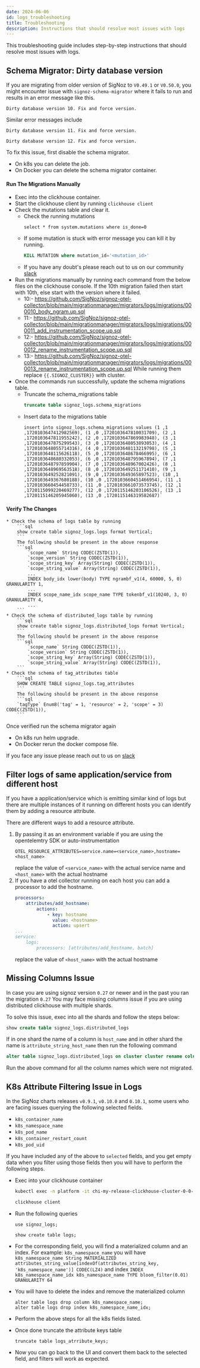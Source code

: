 ```yaml
---
date: 2024-06-06
id: logs_troubleshooting
title: Troubleshooting
description: Instructions that should resolve most issues with logs
---
```


This troubleshooting guide includes step-by-step instructions that should resolve most issues with logs.

## Schema Migrator: Dirty database version

If you are migrating from older version of SigNoz to `V0.49.1` or `V0.50.0`, you might encounter issue with `signoz-schema-migrator` where it fails to run
and results in an error message like this.
```
Dirty database version 10. Fix and force version.
```
Similar error messages include
```
Dirty database version 11. Fix and force version.
```
```
Dirty database version 12. Fix and force version.
```

To fix this issue, first disable the schema migrator.
* On k8s you can delete the job.
* On Docker you can delete the schema migrator container.

#### Run The Migrations Manually
* Exec into the clickhouse container.
* Start the clickhouse client by running `clickhouse client`
* Check the mutations table and clear it.
    * Check the running mutations
        ```
        select * from system.mutations where is_done=0
        ```
    * If some mutation is stuck with error message you can kill it by running.
        ```sql
        KILL MUTATION where mutation_id='<mutation_id>'
        ```
    * If you have any doubt's please reach out to us on our community [slack](https://signoz.io/slack)
* Run the migrations manually by running each command from the below files on the clickhouse console. If the 10th migration failed then start with 10th, else start with the version where it failed.
    * 10:- https://github.com/SigNoz/signoz-otel-collector/blob/main/migrationmanager/migrators/logs/migrations/000010_body_ngram.up.sql
    * 11:- https://github.com/SigNoz/signoz-otel-collector/blob/main/migrationmanager/migrators/logs/migrations/000011_add_instrumentation_scope.up.sql
    * 12:- https://github.com/SigNoz/signoz-otel-collector/blob/main/migrationmanager/migrators/logs/migrations/000012_rename_instrumentation_scope.up.sql
    * 13:- https://github.com/SigNoz/signoz-otel-collector/blob/main/migrationmanager/migrators/logs/migrations/000013_rename_instrumentation_scope.up.sql
    While running them replace `{{.SIGNOZ_CLUSTER}}` with cluster.
* Once the commands run successfully, update the schema migrations table.
    * Truncate the schema_migrations table
        ```sql
        truncate table signoz_logs.schema_migrations
        ```
    * Insert data to the migrations table
        ```
        insert into signoz_logs.schema_migrations values (1 ,1 ,1720103647412982569), (1 ,0 ,1720103647810031709), (2 ,1 ,1720103647811955242), (2 ,0 ,1720103647869983948), (3 ,1 ,1720103647875299543), (3 ,0 ,1720103648053893053), (4 ,1 ,1720103648055714316), (4 ,0 ,1720103648113219798), (5 ,1 ,1720103648115626118), (5 ,0 ,1720103648678466995), (6 ,1 ,1720103648680332053), (6 ,0 ,1720103648795967894), (7 ,1 ,1720103648797859904), (7 ,0 ,1720103648967002426), (8 ,1 ,1720103648969563518), (8 ,0 ,1720103649251171410), (9 ,1 ,1720103649252821091), (9 ,0 ,1720103649365897523), (10 ,1 ,1720103649367680188), (10 ,0 ,1720103660451466954), (11 ,1 ,1720103660454458733), (11 ,0 ,1720103661073573745), (12 ,1 ,1720115099220469277), (12 ,0 ,1720115146203106526), (13 ,1 ,1720115146205945060), (13 ,0 ,1720115146319582687)`
        ```
#### Verify The Changes
    * Check the schema of logs table by running
        ```sql
        show create table signoz_logs.logs format Vertical;
        ```
        The following should be present in the above response
        ```sql
            `scope_name` String CODEC(ZSTD(1)),
            `scope_version` String CODEC(ZSTD(1)),
            `scope_string_key` Array(String) CODEC(ZSTD(1)),
            `scope_string_value` Array(String) CODEC(ZSTD(1)),
            ...
            INDEX body_idx lower(body) TYPE ngrambf_v1(4, 60000, 5, 0) GRANULARITY 1,
            ...
            INDEX scope_name_idx scope_name TYPE tokenbf_v1(10240, 3, 0) GRANULARITY 4,
            ...
        ```
    * Check the schema of distributed_logs table by running
        ```sql
        show create table signoz_logs.distributed_logs format Vertical;
        ```
        The following should be present in the above response
        ```sql
            `scope_name` String CODEC(ZSTD(1)),
            `scope_version` String CODEC(ZSTD(1)),
            `scope_string_key` Array(String) CODEC(ZSTD(1)),
            `scope_string_value` Array(String) CODEC(ZSTD(1)),
        ```
    * Check the schema of tag_attributes table
        ```sql
        SHOW CREATE TABLE signoz_logs.tag_attributes
        ```
        The following should be present in the above response
        ```sql
        `tagType` Enum8('tag' = 1, 'resource' = 2, 'scope' = 3) CODEC(ZSTD(1)),
        ```

Once verified run the schema migrator again
* On k8s run helm upgrade.
* On Docker rerun the docker compose file.

If you face any issue please reach out to us on [slack](https://signoz.io/slack)

## Filter logs of same application/service from different host
If you have a application/service which is emitting similar kind of logs but there are multiple instances of it running on different
hosts you can identify them by adding a resource attribute.

There are different ways to add a resource attribute.

1. By passing it as an environment variable if you are using the opentelemtry SDK or auto-instrumentation
    ```
    OTEL_RESOURCE_ATTRIBUTES=service.name=<service_name>,hostname=<host_name>
    ```
    replace the value of `<service_name>` with the actual service name and `<host_name>` with the actual hostname
2. If you have a otel collector running on each host you can add a processor to add the hostname.
    ```yaml
    processors:
        attributes/add_hostname:
            actions:
                - key: hostname
                  value: <hostname>
                  action: upsert
    ...
    service:
        logs:
            processors: [attributes/add_hostname, batch]
    ```
    replace the value of `<host_name>` with the actual hostname

## Missing Columns Issue

In case you are using signoz version `0.27` or newer and in the past you ran the migration `0.27` 
You may face missing columns issue if you are using distributed clickhouse with multiple shards.

To solve this issue, exec into all the shards and follow the steps below:

```sql
show create table signoz_logs.distributed_logs
```

If in one shard the name of a column is `host_name` and 
in other shard the name is `attribute_string_host_name` then run the following command

```sql
alter table signoz_logs.distributed_logs on cluster cluster rename column if exists host_name to attribute_string_host_name
```

Run the above command for all the column names which were not migrated.



## K8s Attribute Filtering Issue in Logs

In the SigNoz charts releases `v0.9.1`, `v0.10.0` and `0.10.1`, some users who are facing
issues querying the following selected fields.

- `k8s_container_name`
- `k8s_namespace_name`
- `k8s_pod_name`
- `k8s_container_restart_count`
- `k8s_pod_uid`


If you have included any of the above to `selected` fields, and you get empty data
when you filter using those fields then you will have to perform the following steps.

- Exec into your clickhouse container
    ```bash
    kubectl exec -n platform -it chi-my-release-clickhouse-cluster-0-0-0 -- sh

    clickhouse client
    ```
- Run the following queries
    
    ```
    use signoz_logs;
    
    show create table logs;
    ```
    
- For the corresponding field, you will find a materialized column and an index.
For example: `k8s_namespace_name` you will have `k8s_namespace_name String
MATERIALIZED attributes_string_value[indexOf(attributes_string_key,
'k8s_namespace_name')] CODEC(LZ4)` and index `INDEX k8s_namespace_name_idx
k8s_namespace_name TYPE bloom_filter(0.01) GRANULARITY 64`
- You will have to delete the index and remove the materialized column
    
    ```
    alter table logs drop column k8s_namespace_name;
    alter table logs drop index k8s_namespace_name_idx;
    ```
    
- Perform the above steps for all the k8s fields listed.
- Once done truncate the attribute keys table
    
    ```
    truncate table logs_atrribute_keys;
    ```
    
- Now you can go back to the UI and convert them back to the selected field, and filters will work as expected.